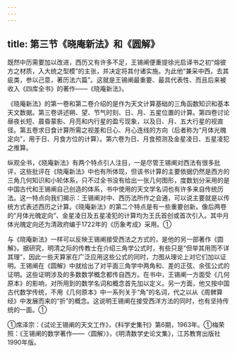 ```yaml
---
---
---
```

title: 第三节《晓庵新法》和《圆解》
---



既然中历需要加以改进，西历又有许多不足，王锡阐便重提徐光启译书之初“熔彼方之材质，入大统之型模”的主张，并决定将其付诸实施。为此他“兼采中西，去其疵类，参以己意，著历法六篇”。这就是王锡阐最重要、最具代表性、而且后来被收入《四库全书》的著作——《晓庵新法》。

《晓庵新法》的第一卷和第二卷介绍的是作为天文计算基础的三角函数知识和基本天文数据。第三卷讲述朔、望、节气时刻、日、月、五星位置的计算。第四卷讨论昼夜长短、晨昏蒙影、月亮和内行星的盈亏现象，以及日、月、五大行星的视直径。第五卷求日食计算所需之视差和日心、月心连线的方向（后者称为“月体光魄定向”，用于日、月食方位的计算）。第六卷为日、月食预测及金星凌日、五星凌犯之推算。

纵观全书，《晓庵新法》有两个特点引人注目，一是尽管王锡阐对西法有很多批评，这些批评在《晓庵新法》中也有所体现，但该书计算的主要依据仍然是西方的三角几何知识和小轮体系，只不过全书没有给出一张几何图形，度数划分采用的是中国古代和王锡阐自己创造的体系，书中使用的天文学名词也有许多来自传统历法。这一特点向我们揭示：王锡阐对中、西历法所作之会通，可以说主要就是以传统方式表述西历之计算。《晓庵新法》的第二个特点是有一些重要创新。像后两卷的“月体光魄定向”、金星凌日及五星凌犯的计算均为王氏首创或首次引入。其中月体光魄定向还为清政府编于1722年的《历象考成》采用。①

与《晓庵新法》一样可以反映王锡阐接受西法之方式的，是他的另一部著作《圆解》。据研究，明清之际的传教士在介绍三角学公式时，有些只是“但举其用而不详其理”，因此一些天算家在广泛应用这些公式的同时，力图从理论上对它们加以证明。王锡阐在《圆解》中就给出了对平面三角学中两角和、差的正弦、余弦公式的证明。这些证明涉及的多数数学概念都传自西方。在书中，王锡阐一方面受《几何原本》的影响，对所用到的数学名词和概念首先加以定义。另一方面，他又按中国古代数学传统，不用《几何原本》中一系列关于“角”的名词，代之以从《周髀算经》中发展而来的“折”的概念。这说明王锡阐在接受西洋方法的同时，也有坚持传统的一面。①

①席泽宗：《试论王锡阐的天文工作》，《科学史集刊》第6期，1963年。①梅荣照：《王锡阐的数学著作——〈圆解〉》，《明清数学史论文集》，江苏教育出版社1990年版。